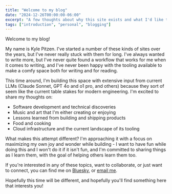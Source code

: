 ```yaml
---
title: "Welcome to my blog"
date: "2024-12-26T00:00:00-06:00"
excerpt: "A few thoughts about why this site exists and what I'd like to do with it"
tags: ["introduction", "personal", "blogging"]
---
```


Welcome to my blog!

My name is Kyle Pitzen.  I've started a number of these kinds of sites over the years, but
I've never really stuck with them for long.  I've always wanted to write more, but I've never quite
found a workflow that works for me when it comes to writing, and I've never been happy with
the tooling available to make a comfy space both for writing and for reading.

This time around, I'm building this space with extensive input from current LLMs (Claude Sonnet, GPT 4o and o1 pro, and others) because they sort of seem like the current table stakes for modern engineering.
I'm excited to share my thoughts on:

- Software development and technical discoveries
- Music and art that I'm either creating or enjoying
- Lessons learned from building and shipping products
- Food and cooking
- Cloud infrastructure and the current landscape of its tooling

What makes this attempt different? I'm approaching it with a focus on maximizing my own joy and wonder while building - I want to have fun while doing this and I won't do it if it isn't fun,
and I'm committed to sharing things as I learn them, with the goal of helping others learn them too.

If you're interested in any of these topics, want to collaborate, or just want to connect,
you can find me on [Bluesky](https://bsky.app/profile/kpitzen.io), or [email me](mailto:kyle@kpitzen.io).

Hopefully this time will be different, and hopefully you'll find something here that interests you!
